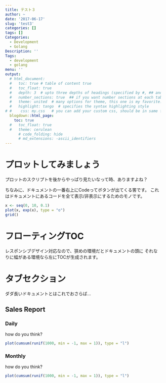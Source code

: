 ---
title: テスト３
author: ~
date: '2017-06-17'
slug: 'test3'
categories: []
tags: []
Categories:
  - Development
  - Golang
Description: ''
Tags:
  - development
  - golang
menu: ''
output: 
  # html_document:
  #   toc: true # table of content true
  #   toc_float: true
  #   depth: 3  # upto three depths of headings (specified by #, ## and ###)
  #   number_sections: true  ## if you want number sections at each table header
  #   theme: united  # many options for theme, this one is my favorite.
  #   highlight: tango  # specifies the syntax highlighting style
# #    css: my.css   # you can add your custom css, should be in same folder
  blogdown::html_page:
    toc: true
  #   toc_float: true
  #   theme: cerulean
      # code_folding: hide
      # md_extensions: -ascii_identifiers
---

# プロットしてみましょう
プロットのスクリプトを後からやっぱり見たいなって時、ありますよね？

ちなみに、ドキュメントの一番右上にCodeってボタンが出てくる筈です。
これはドキュメントにあるコードを全て表示/非表示にするためのモノです。
```{r}
x <- seq(0, 10, 0.1)
plot(x, exp(x), type = "o")
grid()
```


# フローティングTOC
レスポンシブデザイン対応なので、狭めの環境だとドキュメントの頭に
それなりに幅がある環境なら左にTOCが生成されます。


# タブセクション
ダダ長いドキュメントとはこれでおさらば…

## Sales Report {.tabset}
### Daily
how do you think?
```{r}
plot(cumsum(runif(1000, min = -1, max = 1)), type = "l")
```

### Monthly
how do you think?
```{r}
plot(cumsum(runif(1000, min = -1, max = 1)), type = "l")
```
